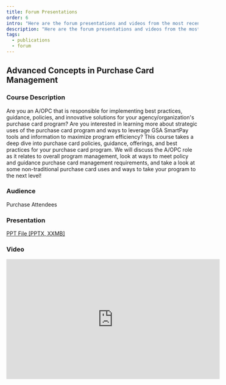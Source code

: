 ```yaml
---
title: Forum Presentations
order: 6
intro: "Here are the forum presentations and videos from the most recent GSA SmartPay Training Forum."
description: "Here are the forum presentations and videos from the most recent GSA SmartPay Training Forum."
tags:
  - publications
  - forum
---
```


## Advanced Concepts in Purchase Card Management

### Course Description
Are you an A/OPC that is responsible for implementing best practices, guidance, policies, and innovative solutions for your agency/organization's purchase card program? Are you interested in learning more about strategic uses of the purchase card program and ways to leverage GSA SmartPay tools and information to maximize program efficiency? This course takes a deep dive into purchase card policies, guidance, offerings, and best practices for your purchase card program. We will discuss the A/OPC role as it relates to overall program management, look at ways to meet policy and guidance purchase card management requirements, and take a look at some non-traditional purchase card uses and ways to take your program to the next level!

### Audience
Purchase Attendees

### Presentation
[PPT File [PPTX, XXMB]](/files/GSA001_Advanced_Concepts_in_Purchase_Card_Management.pptx) 

### Video
<iframe width="560" height="315" src="https://www.youtube.com/embed/bI9C8DmCITY?si=MMpsxcCFPhvr_l40" title="YouTube video player" frameborder="0" allow="accelerometer; autoplay; clipboard-write; encrypted-media; gyroscope; picture-in-picture; web-share" allowfullscreen></iframe>
